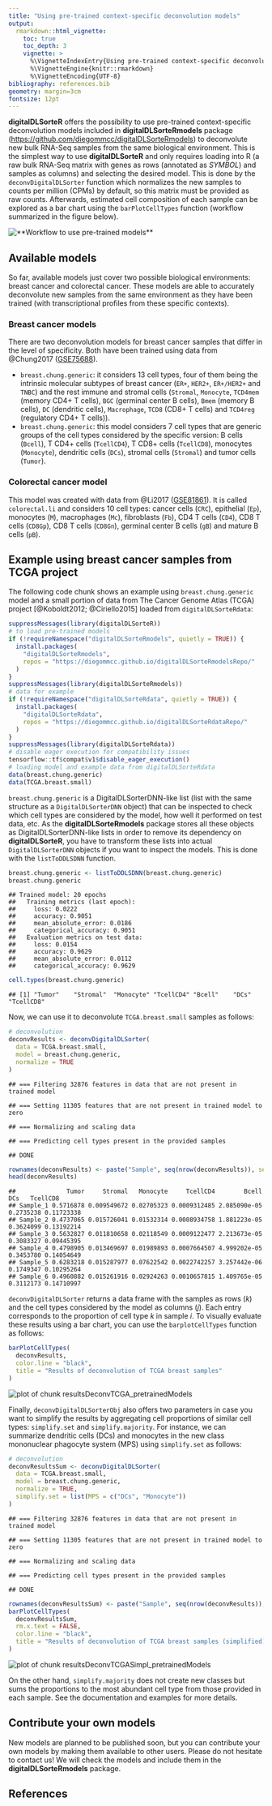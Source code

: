 ```yaml
---
title: "Using pre-trained context-specific deconvolution models"
output: 
  rmarkdown::html_vignette:
    toc: true
    toc_depth: 3
    vignette: >
      %\VignetteIndexEntry{Using pre-trained context-specific deconvolution models}
      %\VignetteEngine{knitr::rmarkdown}
      %\VignetteEncoding{UTF-8}
bibliography: references.bib
geometry: margin=3cm
fontsize: 12pt
---
```



**digitalDLSorteR** offers the possibility to use pre-trained context-specific deconvolution models included in **digitalDLSorteRmodels** package (<https://github.com/diegommcc/digitalDLSorteRmodels>) to deconvolute new bulk RNA-Seq samples from the same biological environment. This is the simplest way to use **digitalDLSorteR** and only requires loading into R (a raw bulk RNA-Seq matrix with genes as rows (annotated as _SYMBOL_) and samples as columns) and selecting the desired model. This is done by the `deconvDigitalDLSorter` function which normalizes the new samples to counts per million (CPMs) by default, so this matrix must be provided as raw counts. Afterwards, estimated cell composition of each sample can be explored as a bar chart using the `barPlotCellTypes` function (workflow summarized in the figure below).

<img src="workflow_pretrained_models.png" title="**Workflow to use pre-trained models**" alt="**Workflow to use pre-trained models**" style="display: block; margin: auto;" />

<!-- ![(#fig:workflow) Workflow to use pre-trained models](workflow_pretrained_models.png) -->

## Available models

So far, available models just cover two possible biological environments: breast cancer and colorectal cancer. These models are able to accurately deconvolute new samples from the same environment as they have been trained (with transcriptional profiles from these specific contexts). 

### Breast cancer models

There are two deconvolution models for breast cancer samples that differ in the level of specificity. Both have been trained using data from @Chung2017 ([GSE75688](https://www.ncbi.nlm.nih.gov/geo/query/acc.cgi?acc=GSE75688)).

* `breast.chung.generic`: it considers 13 cell types, four of them being the intrinsic molecular subtypes of breast cancer (`ER+`, `HER2+`, `ER+/HER2+` and `TNBC`) and the rest immune and stromal cells (`Stromal`, `Monocyte`, `TCD4mem` (memory CD4+ T cells), `BGC` (germinal center B cells), `Bmem` (memory B cells), `DC` (dendritic cells), `Macrophage`, `TCD8` (CD8+ T cells) and `TCD4reg` (regulatory CD4+ T cells)).
* `breast.chung.generic`: this model considers 7 cell types that are generic groups of the cell types considered by the specific version: B cells (`Bcell`), T CD4+ cells (`TcellCD4`), T CD8+ cells (`TcellCD8`), monocytes (`Monocyte`), dendritic cells (`DCs`), stromal cells (`Stromal`) and tumor cells (`Tumor`).

### Colorectal cancer model

This model was created with data from @Li2017 ([GSE81861](https://www.ncbi.nlm.nih.gov/geo/query/acc.cgi?acc=GSE81861)). It is called `colorectal.li` and considers 10 cell types: cancer cells (`CRC`), epithelial (`Ep`), monocytes (`M`), macrophages (`Mc`), fibroblasts (`Fb`), CD4 T cells (`CD4`), CD8 T cells (`CD8Gp`), CD8 T cells (`CD8Gn`), germinal center B cells (`gB`) and mature B cells (`pB`).

## Example using breast cancer samples from TCGA project

The following code chunk shows an example using `breast.chung.generic` model and a small portion of data from The Cancer Genome Atlas (TCGA) project [@Koboldt2012; @Ciriello2015] loaded from `digitalDLSorteRdata`:


```r
suppressMessages(library(digitalDLSorteR))
# to load pre-trained models
if (!requireNamespace("digitalDLSorteRmodels", quietly = TRUE)) {
  install.packages(
    "digitalDLSorteRmodels", 
    repos = "https://diegommcc.github.io/digitalDLSorteRmodelsRepo/"
  )
}
suppressMessages(library(digitalDLSorteRmodels))
# data for example
if (!requireNamespace("digitalDLSorteRdata", quietly = TRUE)) {
  install.packages(
    "digitalDLSorteRdata", 
    repos = "https://diegommcc.github.io/digitalDLSorteRdataRepo/"
  )
}
suppressMessages(library(digitalDLSorteRdata))
# disable eager execution for compatibility issues
tensorflow::tf$compat$v1$disable_eager_execution()
# loading model and example data from digitalDLSorteRdata
data(breast.chung.generic)
data(TCGA.breast.small)
```

`breast.chung.generic` is a DigitalDLSorterDNN-like list (list with the same structure as a `DigitalDLSorterDNN` object) that can be inspected to check which cell types are considered by the model, how well it performed on test data, etc. As the **digitalDLSorteRmodels** package stores all these objects as DigitalDLSorterDNN-like lists in order to remove its dependency on **digitalDLSorteR**, you have to transform these lists into actual `DigitalDLSorterDNN` objects if you want to inspect the models. This is done with the `listToDDLSDNN` function.


```r
breast.chung.generic <- listToDDLSDNN(breast.chung.generic)
breast.chung.generic
```

```
## Trained model: 20 epochs
##   Training metrics (last epoch):
##     loss: 0.0222
##     accuracy: 0.9051
##     mean_absolute_error: 0.0186
##     categorical_accuracy: 0.9051
##   Evaluation metrics on test data:
##     loss: 0.0154
##     accuracy: 0.9629
##     mean_absolute_error: 0.0112
##     categorical_accuracy: 0.9629
```


```r
cell.types(breast.chung.generic)
```

```
## [1] "Tumor"    "Stromal"  "Monocyte" "TcellCD4" "Bcell"    "DCs"      "TcellCD8"
```

Now, we can use it to deconvolute `TCGA.breast.small` samples as follows:


```r
# deconvolution
deconvResults <- deconvDigitalDLSorter(
  data = TCGA.breast.small,
  model = breast.chung.generic,
  normalize = TRUE
)
```

```
## === Filtering 32876 features in data that are not present in trained model
```

```
## === Setting 11305 features that are not present in trained model to zero
```

```
## === Normalizing and scaling data
```

```
## === Predicting cell types present in the provided samples
```

```
## DONE
```

```r
rownames(deconvResults) <- paste("Sample", seq(nrow(deconvResults)), sep = "_")
head(deconvResults)
```

```
##              Tumor     Stromal   Monocyte     TcellCD4        Bcell       DCs   TcellCD8
## Sample_1 0.5716878 0.009549672 0.02705323 0.0009312485 2.085090e-05 0.2735238 0.11723338
## Sample_2 0.4737065 0.015726041 0.01532314 0.0008934758 1.881223e-05 0.3624099 0.13192214
## Sample_3 0.5632827 0.011810658 0.02118549 0.0009122477 2.213673e-05 0.3083327 0.09445395
## Sample_4 0.4798905 0.013469697 0.01989893 0.0007664507 4.999202e-05 0.3453780 0.14054649
## Sample_5 0.6283218 0.015287977 0.07622542 0.0022742257 3.257442e-06 0.1749347 0.10295264
## Sample_6 0.4960882 0.015261916 0.02924263 0.0010657815 1.409765e-05 0.3112173 0.14710997
```

`deconvDigitalDLSorter` returns a data frame with the samples as rows ($k$) and the cell types considered by the model as columns ($j$). Each entry corresponds to the proportion of cell type $k$ in sample $i$. To visually evaluate these results using a bar chart, you can use the `barplotCellTypes` function as follows:


```r
barPlotCellTypes(
  deconvResults, 
  color.line = "black",
  title = "Results of deconvolution of TCGA breast samples"
)
```

<img src="resultsDeconvTCGA_pretrainedModels-1.png" title="plot of chunk resultsDeconvTCGA_pretrainedModels" alt="plot of chunk resultsDeconvTCGA_pretrainedModels" style="display: block; margin: auto;" />

Finally, `deconvDigitalDLSorterObj` also offers two parameters in case you want to simplify the results by aggregating cell proportions of similar cell types: `simplify.set` and `simplify.majority`. For instance, we can summarize dendritic cells (DCs) and monocytes in the new class mononuclear phagocyte system (MPS) using `simplify.set` as follows:


```r
# deconvolution
deconvResultsSum <- deconvDigitalDLSorter(
  data = TCGA.breast.small,
  model = breast.chung.generic,
  normalize = TRUE,
  simplify.set = list(MPS = c("DCs", "Monocyte"))
)
```

```
## === Filtering 32876 features in data that are not present in trained model
```

```
## === Setting 11305 features that are not present in trained model to zero
```

```
## === Normalizing and scaling data
```

```
## === Predicting cell types present in the provided samples
```

```
## DONE
```

```r
rownames(deconvResultsSum) <- paste("Sample", seq(nrow(deconvResults)), sep = "_")
barPlotCellTypes(
  deconvResultsSum, 
  rm.x.text = FALSE,
  color.line = "black",
  title = "Results of deconvolution of TCGA breast samples (simplified)"
)
```

<img src="resultsDeconvTCGASimpl_pretrainedModels-1.png" title="plot of chunk resultsDeconvTCGASimpl_pretrainedModels" alt="plot of chunk resultsDeconvTCGASimpl_pretrainedModels" style="display: block; margin: auto;" />

On the other hand, `simplify.majority` does not create new classes but sums the proportions to the most abundant cell type from those provided in each sample. See the documentation and examples for more details.

## Contribute your own models

New models are planned to be published soon, but you can contribute your own models by making them available to other users. Please do not hesitate to contact us! We will check the models and include them in the **digitalDLSorteRmodels** package.

## References

<!-- ## Session info {.unnumbered} -->

<!-- ```{r sessionInfo, echo=FALSE} -->
<!-- sessionInfo() -->
<!-- ``` -->
